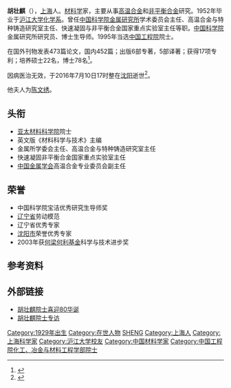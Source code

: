 '''胡壮麒'''（{{bd|1929年|8月31日|2016年|7月10日|}}），[[上海|上海]]人。[[材料学|材料学]]家，主要从事[[高温合金|高温合金]]和[[非平衡合金|非平衡合金]]研究。1952年毕业于[[沪江大学|沪江大学]][[化学系|化学系]]。曾任[[中国科学院金属研究所|中国科学院金属研究所]]学术委员会主任、高温合金与特种铸造研究室主任、快速凝固与非平衡合金国家重点实验室主任等职。[[中国科学院|中国科学院]]金属研究所研究员、博士生导师。1995年当选[[中国工程院|中国工程院]]院士。

在国外刊物发表473篇论文，国内452篇；出版6部专著，5部译著；获得17项专利；培养硕士22名，博士78名<ref>{{cite web |url=http://www.syb.ac.cn/ysfc/gcyys/200607/t20060706_1866650.html |language= |title=胡壮麒院士 |publisher=中国科学院沈阳分院 |date= |accessdate=2015-8 |archive-date=2016-03-04 |archive-url=https://web.archive.org/web/20160304201225/http://www.syb.ac.cn/ysfc/gcyys/200607/t20060706_1866650.html |dead-url=yes }}</ref>。

因病医治无效，于2016年7月10日17时整在[[沈阳|沈阳]]逝世<ref>{{cite news|title=中国工程院院士、著名材料学家胡壮麒逝世，享年87岁|url=http://www.thepaper.cn/newsDetail_forward_1497680|accessdate=2016-07-10|newspaper=澎湃新闻|archive-date=2016-07-13|archive-url=https://web.archive.org/web/20160713082445/http://www.thepaper.cn/newsDetail_forward_1497680|dead-url=no}}</ref>。

他夫人为[[陈文绣|陈文绣]]。

== 头衔 ==
*[[亚太材料科学院|亚太材料科学院]]院士
*英文版《材料科学与技术》主编
*金属所学委会主任、高温合金与特种铸造研究室主任
*快速凝固非平衡合金国家重点实验室主任
*[[中国金属学会|中国金属学会]]高温合金专业委员会副主任

== 荣誉 ==
*中国科学院宝洁优秀研究生导师奖
*[[辽宁省|辽宁省]]劳动模范
*辽宁省优秀专家
*[[沈阳市|沈阳市]]荣誉优秀专家
*2003年获[[何梁何利基金|何梁何利基金]]科学与技术进步奖

== 参考资料 ==
{{reflist}}

== 外部链接 ==
*[http://www.imr.ac.cn/xwzx/zhxw/200909/t20090904_2464685.html 胡壮麒院士喜迎80华诞] {{Wayback|url=http://www.imr.ac.cn/xwzx/zhxw/200909/t20090904_2464685.html |date=20190822225300 }}
*[http://www.cnki.com.cn/Article/CJFDTotal-HKFJ200503016.htm 胡壮麒院士专访] {{Wayback|url=http://www.cnki.com.cn/Article/CJFDTotal-HKFJ200503016.htm |date=20190823194618 }}

{{中国工程院化工、冶金与材料工程学部院士}}
{{DEFAULTSORT:H胡}}
[[Category:1929年出生|Category:1929年出生]]
[[Category:在世人物|Category:在世人物]]
[[Category:胡姓|SHENG]]
[[Category:上海人|Category:上海人]]
[[Category:上海科学家|Category:上海科学家]]
[[Category:沪江大学校友|Category:沪江大学校友]]
[[Category:中国材料学家|Category:中国材料学家]]
[[Category:中国工程院化工、冶金与材料工程学部院士|Category:中国工程院化工、冶金与材料工程学部院士]]
